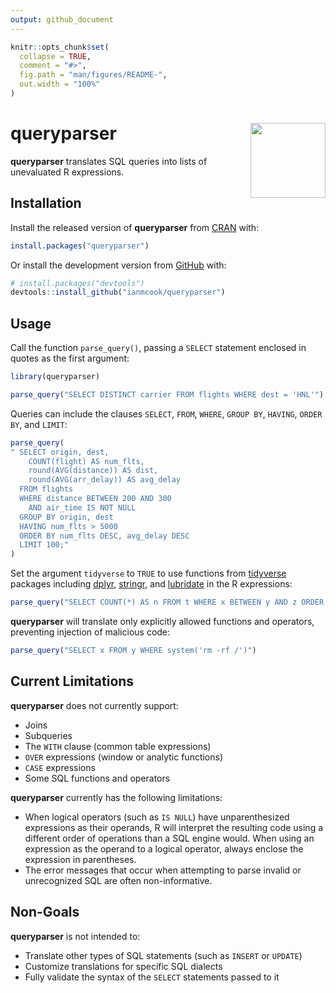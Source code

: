 ```yaml
---
output: github_document
---
```


<!-- README.md is generated from README.Rmd. Please edit that file -->

```r
knitr::opts_chunk$set(
  collapse = TRUE,
  comment = "#>",
  fig.path = "man/figures/README-",
  out.width = "100%"
)
```
# queryparser <img src="man/figures/logo.png" align="right" width="120" />

<!-- badges: start -->
<!-- badges: end -->

**queryparser** translates SQL queries into lists of unevaluated R expressions.

## Installation

Install the released version of **queryparser** from [CRAN](https://CRAN.R-project.org) with:

``` r
install.packages("queryparser")
```

Or install the development version from [GitHub](https://github.com/) with:

``` r
# install.packages("devtools")
devtools::install_github("ianmcook/queryparser")
```

## Usage

Call the function `parse_query()`, passing a `SELECT` statement enclosed in quotes as the first argument:

```r
library(queryparser)

parse_query("SELECT DISTINCT carrier FROM flights WHERE dest = 'HNL'")
```

Queries can include the clauses `SELECT`, `FROM`, `WHERE`, `GROUP BY`, `HAVING`, `ORDER BY`, and `LIMIT`:

```r
parse_query(
" SELECT origin, dest,
    COUNT(flight) AS num_flts,
    round(AVG(distance)) AS dist,
    round(AVG(arr_delay)) AS avg_delay
  FROM flights
  WHERE distance BETWEEN 200 AND 300
    AND air_time IS NOT NULL
  GROUP BY origin, dest
  HAVING num_flts > 5000
  ORDER BY num_flts DESC, avg_delay DESC
  LIMIT 100;"
)
```

Set the argument `tidyverse` to `TRUE` to use functions from [tidyverse](https://www.tidyverse.org) packages including [dplyr](https://dplyr.tidyverse.org), [stringr](https://stringr.tidyverse.org), and [lubridate](https://lubridate.tidyverse.org) in the R expressions:

```r
parse_query("SELECT COUNT(*) AS n FROM t WHERE x BETWEEN y AND z ORDER BY n DESC", tidyverse = TRUE)
```

**queryparser** will translate only explicitly allowed functions and operators, preventing injection of malicious code:

```r
parse_query("SELECT x FROM y WHERE system('rm -rf /')")
```

## Current Limitations

**queryparser** does not currently support:

- Joins
- Subqueries
- The `WITH` clause (common table expressions)
- `OVER` expressions (window or analytic functions)
- `CASE` expressions
- Some SQL functions and operators

**queryparser** currently has the following limitations:

- When logical operators (such as `IS NULL`) have unparenthesized expressions as their operands, R will interpret the resulting code using a different order of operations than a SQL engine would. When using an expression as the operand to a logical operator, always enclose the expression in parentheses.
- The error messages that occur when attempting to parse invalid or unrecognized SQL are often non-informative.

## Non-Goals

**queryparser** is not intended to:

- Translate other types of SQL statements (such as `INSERT` or `UPDATE`)
- Customize translations for specific SQL dialects
- Fully validate the syntax of the `SELECT` statements passed to it
